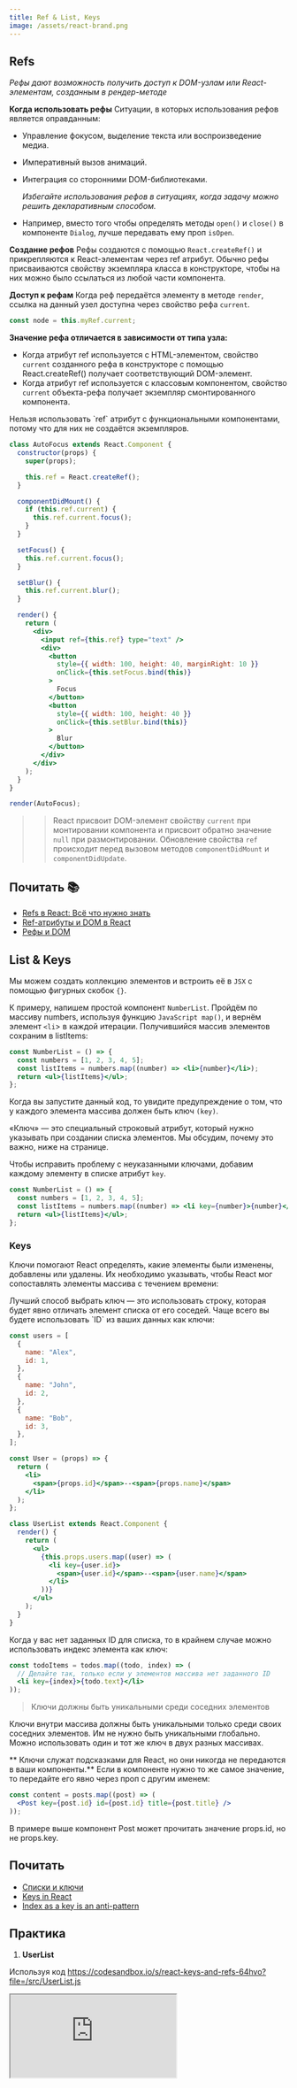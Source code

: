 ```yaml
---
title: Ref & List, Keys
image: /assets/react-brand.png
---
```


## Refs

_Рефы дают возможность получить доступ к DOM-узлам или React-элементам, созданным в рендер-методе_

**Когда использовать рефы**
Ситуации, в которых использования рефов является оправданным:

- Управление фокусом, выделение текста или воспроизведение медиа.
- Императивный вызов анимаций.
- Интеграция со сторонними DOM-библиотеками.

  _Избегайте использования рефов в ситуациях, когда задачу можно решить декларативным способом._

- Например, вместо того чтобы определять методы `open()` и `close()` в компоненте `Dialog`, лучше передавать ему проп `isOpen`.

**Создание рефов**
Рефы создаются с помощью `React.createRef()` и прикрепляются к React-элементам через ref атрибут. Обычно рефы присваиваются свойству экземпляра класса в конструкторе, чтобы на них можно было ссылаться из любой части компонента.

**Доступ к рефам**
Когда реф передаётся элементу в методе `render`, ссылка на данный узел доступна через свойство рефа `current`.

```jsx
const node = this.myRef.current;
```

**Значение рефа отличается в зависимости от типа узла:**

- Когда атрибут ref используется с HTML-элементом, свойство `current` созданного рефа в конструкторе с помощью React.createRef() получает соответствующий DOM-элемент.
- Когда атрибут ref используется с классовым компонентом, свойство `current` объекта-рефа получает экземпляр смонтированного компонента.


<Admonition type="important">
  Нельзя использовать `ref` атрибут с функциональными компонентами, потому что
  для них не создаётся экземпляров.
</Admonition>

```jsx live=true
class AutoFocus extends React.Component {
  constructor(props) {
    super(props);

    this.ref = React.createRef();
  }

  componentDidMount() {
    if (this.ref.current) {
      this.ref.current.focus();
    }
  }

  setFocus() {
    this.ref.current.focus();
  }

  setBlur() {
    this.ref.current.blur();
  }

  render() {
    return (
      <div>
        <input ref={this.ref} type="text" />
        <div>
          <button
            style={{ width: 100, height: 40, marginRight: 10 }}
            onClick={this.setFocus.bind(this)}
          >
            Focus
          </button>
          <button
            style={{ width: 100, height: 40 }}
            onClick={this.setBlur.bind(this)}
          >
            Blur
          </button>
        </div>
      </div>
    );
  }
}

render(AutoFocus);
```

> > React присвоит DOM-элемент свойству `current` при монтировании компонента и присвоит обратно значение `null` при размонтировании. Обновление свойства `ref` происходит перед вызовом методов `componentDidMount` и `componentDidUpdate`.

## Почитать 📚

- [Refs в React: Всё что нужно знать](https://medium.com/@bulljsdev/refs-%D0%B2-react-%D0%B2%D1%81%D1%91-%D1%87%D1%82%D0%BE-%D0%BD%D1%83%D0%B6%D0%BD%D0%BE-%D0%B7%D0%BD%D0%B0%D1%82%D1%8C-266a979690f8)
- [Ref-атрибуты и DOM в React](https://habr.com/ru/post/319510/)
- [Рефы и DOM](https://ru.reactjs.org/docs/refs-and-the-dom.html)

## List & Keys

Мы можем создать коллекцию элементов и встроить её в `JSX` с помощью фигурных скобок `{}`.

К примеру, напишем простой компонент `NumberList`.
Пройдём по массиву numbers, используя функцию `JavaScript map()`, и вернём элемент `<li`> в каждой итерации. Получившийся массив элементов сохраним в listItems:

```jsx
const NumberList = () => {
  const numbers = [1, 2, 3, 4, 5];
  const listItems = numbers.map((number) => <li>{number}</li>);
  return <ul>{listItems}</ul>;
};
```

Когда вы запустите данный код, то увидите предупреждение о том, что у каждого элемента массива должен быть ключ `(key)`.

<Admonition type="important">
  «Ключ» — это специальный строковый атрибут, который нужно указывать при
  создании списка элементов. Мы обсудим, почему это важно, ниже на странице.
</Admonition>

Чтобы исправить проблему с неуказанными ключами, добавим каждому элементу в списке
атрибут `key`.

```jsx
const NumberList = () => {
  const numbers = [1, 2, 3, 4, 5];
  const listItems = numbers.map((number) => <li key={number}>{number}</li>);
  return <ul>{listItems}</ul>;
};
```

### Keys

Ключи помогают React определять, какие элементы были изменены, добавлены или удалены. Их необходимо указывать, чтобы React мог сопоставлять элементы массива с течением времени:

<Admonition type="note">
  Лучший способ выбрать ключ — это использовать строку, которая будет явно
  отличать элемент списка от его соседей. Чаще всего вы будете использовать `ID`
  из ваших данных как ключи:
</Admonition>

```jsx
const users = [
  {
    name: "Alex",
    id: 1,
  },
  {
    name: "John",
    id: 2,
  },
  {
    name: "Bob",
    id: 3,
  },
];

const User = (props) => {
  return (
    <li>
      <span>{props.id}</span>--<span>{props.name}</span>
    </li>
  );
};

class UserList extends React.Component {
  render() {
    return (
      <ul>
        {this.props.users.map((user) => (
          <li key={user.id}>
            <span>{user.id}</span>--<span>{user.name}</span>
          </li>
        ))}
      </ul>
    );
  }
}
```

Когда у вас нет заданных ID для списка, то в крайнем случае можно использовать индекс элемента как ключ:

```jsx
const todoItems = todos.map((todo, index) => (
  // Делайте так, только если у элементов массива нет заданного ID
  <li key={index}>{todo.text}</li>
));
```

> Ключи должны быть уникальными среди соседних элементов

Ключи внутри массива должны быть уникальными только среди своих соседних элементов. Им не нужно быть уникальными глобально. Можно использовать один и тот же ключ в двух разных массивах.

** Ключи служат подсказками для React, но они никогда не передаются в ваши компоненты.**
Если в компоненте нужно то же самое значение, то передайте его явно через проп с другим именем:

```jsx
const content = posts.map((post) => (
  <Post key={post.id} id={post.id} title={post.title} />
));
```

В примере выше компонент Post может прочитать значение props.id, но не props.key.

## Почитать

- [Списки и ключи](https://ru.reactjs.org/docs/lists-and-keys.html)
- [Keys in React](https://habr.com/ru/company/hh/blog/352150/)
- [Index as a key is an anti-pattern](https://medium.com/@robinpokorny/index-as-a-key-is-an-anti-pattern-e0349aece318)

## Практика

1.  **UserList**

Используя код https://codesandbox.io/s/react-keys-and-refs-64hvo?file=/src/UserList.js

<iframe
  src="https://codesandbox.io/embed/react-keys-and-refs-64hvo?fontsize=14&hidenavigation=1&theme=dark"
  style={{
    width: "100%",
    height: "500px",
    border: 0,
    borderRadius: "4px",
    overflow: "hidden",
  }}
  title="react-keys-and-refs"
  allow="accelerometer; ambient-light-sensor; camera; encrypted-media; geolocation; gyroscope; hid; microphone; midi; payment; usb; vr; xr-spatial-tracking"
  sandbox="allow-forms allow-modals allow-popups allow-presentation allow-same-origin allow-scripts"
/>

- Исправить все warning в консоли
- Добавить кнопку `Reset` поле поиск должно быть очищено
- Добавить дополнительную кнопку `Add to Top`, по клику на которую юзер должен добавляться вверх
- Добавить дополнительную кнопку `Add to Bottom`, по клику на которую юзер должен добавляться вниз
- Добавить кнопку `remove` для каждого юзера, по клюку на которую юзер должен быть удален и список перерисован с актуальными данными

**Select user**
Добавить возможность по клику на юзера (элемент списка) подсвечивать выбранного юзера (можно добавить className active ),

**Выбранный юзер может быть только один**

2.  **RandomAdvice**

    Написать Родительский комопнент для `RandomAdvice` который должен иметь
    кнопку `Refresh Advice`, по клику на которую `RandomAdvice` component должен быть перерисовна с новым `advice`

_Код RandomAdvice должен быть не тронут_

[**КОД**](https://codesandbox.io/s/react-keys-and-refs-64hvo?file=/src/RandomAdvice.js)

# ДЗ 🏡

**GithubUsers**

<img src="https://snipboard.io/Xtioxu.jpg" alt="github users" />

Использую API github `https://api.github.com/users`
Написать комопнент который будет запрашивать юзеров с гитхаб и выводить их списком.

- Показывать `Loading` пока данные загружаються с сервера
- Показывать сообщение об ошибке если запрос с сервера вернул ошибку

**Searching advice**
Использую API `https://api.adviceslip.com/`
Написать компонент для поиск advice

- показывать loading пока данные загружаються с сервера
- показывать сообщение об ошибке если запрос с сервера вернул ошибку
- показывать `No found` если запрос с сервера вернул пустой результат
- добавить кнопку `clear` рядом с `input` по клику на которую поле поиска должно быть сброшено

_Добавить функцию debounce если поиск срабатывает непосредственно после измененения значения в input_
_Если поиск работает по клику на кнопку `search`, `debounce` не нужен_
